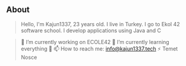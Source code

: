 ## About

> Hello, I'm Kajun1337, 23 years old. I live in Turkey. I go to Ekol 42 software school. I develop applications using Java and C

>🔭 I’m currently working on ECOLE42
>🌱 I’m currently learning everything 🤣
>📫 How to reach me: info@kajun1337.tech
>⚡ Temet Nosce